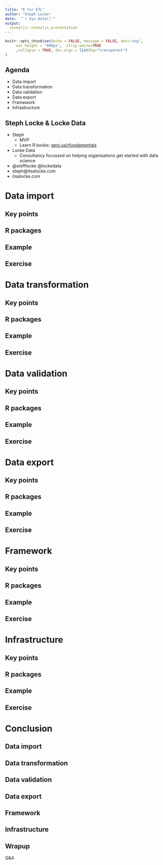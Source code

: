 ```yaml
---
title: "R for ETL"
author: "Steph Locke"
date:  "`r Sys.Date()`"
output: 
  revealjs::revealjs_presentation
---
```


```r
knitr::opts_chunk$set(echo = FALSE, message = FALSE, dev="svg",
     out.height = "800px",  strip.white=TRUE
     ,collapse = TRUE, dev.args = list(bg="transparent")
)

```

## Agenda
- Data import
- Data transformation
- Data validation
- Data export
- Framework
- Infrastructure


## Steph Locke & Locke Data
- Steph
    + MVP
    + Learn R books: [geni.us/rfundamentals](//geni.us/rfundamentals)
- Locke Data
    + Consultancy focussed on helping organisations get started with data science

- @stefflocke @lockedata
- steph@itsalocke.com
- itsalocke.com

# Data import
## Key points
## R packages
## Example
## Exercise
# Data transformation
## Key points
## R packages
## Example
## Exercise
# Data validation
## Key points
## R packages
## Example
## Exercise
# Data export
## Key points
## R packages
## Example
## Exercise
# Framework 
## Key points
## R packages
## Example
## Exercise
# Infrastructure
## Key points
## R packages
## Example
## Exercise

# Conclusion
## Data import
## Data transformation
## Data validation
## Data export
## Framework
## Infrastructure
## Wrapup
Q&A